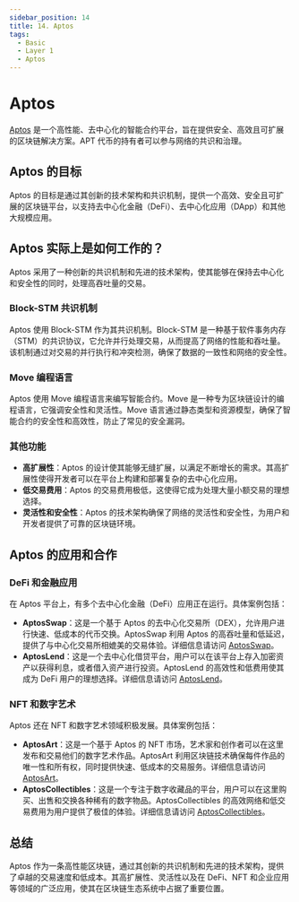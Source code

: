 ```yaml
---
sidebar_position: 14
title: 14. Aptos
tags:
  - Basic
  - Layer 1
  - Aptos
---
```


# Aptos

[Aptos](https://aptoslabs.com/) 是一个高性能、去中心化的智能合约平台，旨在提供安全、高效且可扩展的区块链解决方案。APT 代币的持有者可以参与网络的共识和治理。

## Aptos 的目标

Aptos 的目标是通过其创新的技术架构和共识机制，提供一个高效、安全且可扩展的区块链平台，以支持去中心化金融（DeFi）、去中心化应用（DApp）和其他大规模应用。

## Aptos 实际上是如何工作的？

Aptos 采用了一种创新的共识机制和先进的技术架构，使其能够在保持去中心化和安全性的同时，处理高吞吐量的交易。

### Block-STM 共识机制

Aptos 使用 Block-STM 作为其共识机制。Block-STM 是一种基于软件事务内存（STM）的共识协议，它允许并行处理交易，从而提高了网络的性能和吞吐量。该机制通过对交易的并行执行和冲突检测，确保了数据的一致性和网络的安全性。

### Move 编程语言

Aptos 使用 Move 编程语言来编写智能合约。Move 是一种专为区块链设计的编程语言，它强调安全性和灵活性。Move 语言通过静态类型和资源模型，确保了智能合约的安全性和高效性，防止了常见的安全漏洞。

### 其他功能

- **高扩展性**：Aptos 的设计使其能够无缝扩展，以满足不断增长的需求。其高扩展性使得开发者可以在平台上构建和部署复杂的去中心化应用。
- **低交易费用**：Aptos 的交易费用极低，这使得它成为处理大量小额交易的理想选择。
- **灵活性和安全性**：Aptos 的技术架构确保了网络的灵活性和安全性，为用户和开发者提供了可靠的区块链环境。

## Aptos 的应用和合作

### DeFi 和金融应用

在 Aptos 平台上，有多个去中心化金融（DeFi）应用正在运行。具体案例包括：

- **AptosSwap**：这是一个基于 Aptos 的去中心化交易所（DEX），允许用户进行快速、低成本的代币交换。AptosSwap 利用 Aptos 的高吞吐量和低延迟，提供了与中心化交易所相媲美的交易体验。详细信息请访问 [AptosSwap](https://aptosswap.io/)。
- **AptosLend**：这是一个去中心化借贷平台，用户可以在该平台上存入加密资产以获得利息，或者借入资产进行投资。AptosLend 的高效性和低费用使其成为 DeFi 用户的理想选择。详细信息请访问 [AptosLend](https://aptoslend.io/)。

### NFT 和数字艺术

Aptos 还在 NFT 和数字艺术领域积极发展。具体案例包括：

- **AptosArt**：这是一个基于 Aptos 的 NFT 市场，艺术家和创作者可以在这里发布和交易他们的数字艺术作品。AptosArt 利用区块链技术确保每件作品的唯一性和所有权，同时提供快速、低成本的交易服务。详细信息请访问 [AptosArt](https://aptosart.io/)。
- **AptosCollectibles**：这是一个专注于数字收藏品的平台，用户可以在这里购买、出售和交换各种稀有的数字物品。AptosCollectibles 的高效网络和低交易费用为用户提供了极佳的体验。详细信息请访问 [AptosCollectibles](https://aptoscollectibles.io/)。

## 总结

Aptos 作为一条高性能区块链，通过其创新的共识机制和先进的技术架构，提供了卓越的交易速度和低成本。其高扩展性、灵活性以及在 DeFi、NFT 和企业应用等领域的广泛应用，使其在区块链生态系统中占据了重要位置。
